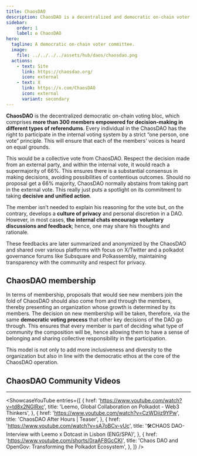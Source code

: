 ```yaml
---
title: ChaosDAO
description: ChaosDAO is a decentralized and democratic on-chain voter committee, consisting of over 300 members who are actively involved in the governance of Polkadot, Kusama, and various ecosystem projects.
sidebar:
    order: 1
    label: ✪ ChaosDAO
hero:
  tagline: A democratic on-chain voter committee.
  image: 
    file: ../../../../assets/hub/daos/chaosdao.png
  actions:
    - text: Site
      link: https://chaosdao.org/
      icon: external
    - text: X
      link: https://x.com/ChaosDAO
      icon: external
      variant: secondary
---
```



**ChaosDAO** is the decentralized democratic on-chain voting bloc, which comprises **more than 300 members empowered for decision-making in different types of referendums**. Every individual in the ChaosDAO has the right to participate in the internal voting system by a strict “one person, one vote” principle. This will ensure that each of the members’ voices is heard on equal grounds.

This would be a collective vote from ChaosDAO. Respect the decision made from an external party, and within the internal vote, it would reach a supermajority of 66%. This ensures there is a substantial consensus in making decisions, avoiding possibilities of contentious outcomes. Should no proposal get a 66% majority, ChaosDAO normally abstains from taking part in the external vote. This really just puts a spotlight on its commitment to taking **decisive and unified action**.

The member isn’t needed to explain his reasoning for the vote but, on the contrary, develops a **culture of privacy** and personal discretion in a DAO. However, in most cases, **the internal chats encourage voluntary discussions and feedback**; hence, one may share his thoughts and rationale.

These feedbacks are later summarized and anonymized by the ChaosDAO and shared over various platforms with focus on X/Twitter and a polkadot governance forums like Subsquare and Polkassembly, maintaining transparency with the community and respect for privacy.

## ChaosDAO membership
In terms of membership, proposals that would see new members join the fold of ChaosDAO should also come from and through the members, thereby presenting an organization whose growth is determined by its members. The decision on new membership will be taken, therefore, via the same **democratic voting process** that other key decisions of the DAO go through. This ensures that every member is part of deciding what type of community the composition will be, hence allowing them to have a sense of belonging and sharing collective responsibility in the participation.

This model is not only to add more inclusiveness and diversity to the organization but also in line with the democratic ethos at the core of the ChaosDAO operation.

## ChaosDAO Community Videos
------------
<ShowcaseYouTube
  entries={[
      {
      href: 'https://www.youtube.com/watch?v=td8x2NGlRxc',
      title: 'Leemo, Global Collaboration on Polkadot - Web3 Thinkers',
          },
              {
      href: 'https://www.youtube.com/watch?v=CzWDiiz9YPw',
      title: 'ChaosDAO After Hours | Teaser',
          },
              {
      href: 'https://www.youtube.com/watch?v=sA7oBCv-yUc',
      title: '🛠CHAOS DAO- Interview with Leemo x Dotcast in Lisbon (ENG/SPA)',
          },
    {
      href: 'https://www.youtube.com/shorts/0raAF8GcCKI',
      title: 'Chaos DAO and OpenGov: Transforming the Polkadot Ecosystem',
          },
  ]} />